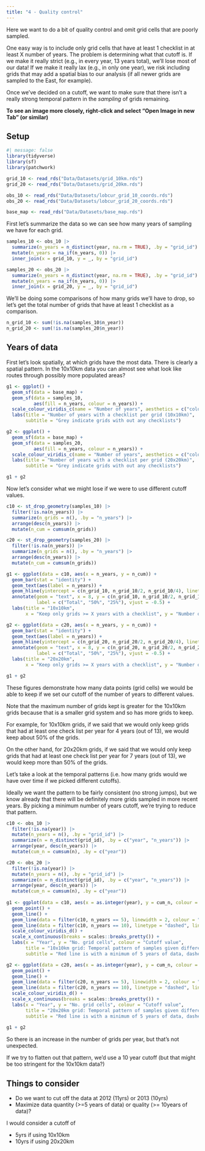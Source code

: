 ```yaml
---
title: "4 - Quality control"
---
```


Here we want to do a bit of quality control and omit grid cells that are poorly sampled. 

One easy way is to include only grid cells that have at least 1 checklist 
in at least X number of years. The problem is determining what that cutoff is.
If we make it really strict (e.g., in every year, 13 years total), we'll lose most of our data!
If we make it really lax (e.g., in only one year), we risk including grids that 
may add a spatial bias to our analysis (if all newer grids are sampled to the East, for example). 

Once we've decided on a cutoff, we want to make sure that there isn't a really 
strong temporal pattern in the *sampling* of grids remaining. 

**To see an image more closely, right-click and select "Open Image in new Tab" (or similar)**

## Setup

```r
#| message: false
library(tidyverse)
library(sf)
library(patchwork)

grid_10 <- read_rds("Data/Datasets/grid_10km.rds")
grid_20 <- read_rds("Data/Datasets/grid_20km.rds")

obs_10 <- read_rds("Data/Datasets/lobcur_grid_10_coords.rds")
obs_20 <- read_rds("Data/Datasets/lobcur_grid_20_coords.rds")

base_map <- read_rds("Data/Datasets/base_map.rds")
```

First let's summarize the data so we can see how many years of sampling we have
for each grid.

```r
samples_10 <- obs_10 |>
  summarize(n_years = n_distinct(year, na.rm = TRUE), .by = "grid_id") |>
  mutate(n_years = na_if(n_years, 0)) |>
  inner_join(x = grid_10, y = _, by = "grid_id")

samples_20 <- obs_20 |>
  summarize(n_years = n_distinct(year, na.rm = TRUE), .by = "grid_id") |>
  mutate(n_years = na_if(n_years, 0)) |>
  inner_join(x = grid_20, y = _, by = "grid_id")
```

We'll be doing some comparisons of how many grids we'll have to drop, so let's
get the total number of grids that have at least 1 checklist as a comparison.

```r
n_grid_10 <- sum(!is.na(samples_10$n_year))
n_grid_20 <- sum(!is.na(samples_20$n_year))
```


## Years of data

First let's look spatially, at which grids have the most data. 
There is clearly a spatial pattern. In the 10x10km data you can almost see what
look like routes through possibly more populated areas?

```r
g1 <- ggplot() +
  geom_sf(data = base_map) +
  geom_sf(data = samples_10, 
          aes(fill = n_years, colour = n_years)) +
  scale_colour_viridis_c(name = "Number of years", aesthetics = c("colour", "fill")) +
  labs(title = "Number of years with a checklist per grid (10x10km)", 
       subtitle = "Grey indicate grids with out any checklists")

g2 <- ggplot() +
  geom_sf(data = base_map) +
  geom_sf(data = samples_20, 
          aes(fill = n_years, colour = n_years)) + 
  scale_colour_viridis_c(name = "Number of years", aesthetics = c("colour", "fill")) +
  labs(title = "Number of years with a checklist per grid (20x20km)", 
       subtitle = "Grey indicate grids with out any checklists")

g1 + g2
```


Now let's consider what we might lose if we were to use different cutoff values. 

```r
c10 <- st_drop_geometry(samples_10) |>
  filter(!is.na(n_years)) |>
  summarize(n_grids = n(), .by = "n_years") |>
  arrange(desc(n_years)) |>
  mutate(n_cum = cumsum(n_grids))

c20 <- st_drop_geometry(samples_20) |>
  filter(!is.na(n_years)) |>
  summarize(n_grids = n(), .by = "n_years") |>
  arrange(desc(n_years)) |>
  mutate(n_cum = cumsum(n_grids))

g1 <- ggplot(data = c10, aes(x = n_years, y = n_cum)) +
  geom_bar(stat = "identity") +
  geom_text(aes(label = n_years)) +
  geom_hline(yintercept = c(n_grid_10, n_grid_10/2, n_grid_10/4), linetype = c("solid", "dotted", "dotted")) +
  annotate(geom = "text", x = 8, y = c(n_grid_10, n_grid_10/2, n_grid_10/4),
           label = c("Total", "50%", "25%"), vjust = -0.5) +
  labs(title = "10x10km",
       x = "Keep only grids >= X years with a checklist", y = "Number of grids kept")

g2 <- ggplot(data = c20, aes(x = n_years, y = n_cum)) +
  geom_bar(stat = "identity") +
  geom_text(aes(label = n_years)) +
  geom_hline(yintercept = c(n_grid_20, n_grid_20/2, n_grid_20/4), linetype = c("solid", "dotted", "dotted")) +
  annotate(geom = "text", x = 8, y = c(n_grid_20, n_grid_20/2, n_grid_20/4),
           label = c("Total", "50%", "25%"), vjust = -0.5) +
  labs(title = "20x20km",
       x = "Keep only grids >= X years with a checklist", y = "Number of grids kept")

g1 + g2
```

These figures demonstrate how many data points (grid cells) we would be able to keep if
we set our cutoff of the number of years to different values. 

Note that the maximum number of grids kept is greater for the 10x10km grids because
that is a smaller grid system and so has more grids to keep.

For example, for 10x10km grids, if we said that we would only keep grids that had
at least one check list per year for 4 years (out of 13), we would keep about 50%
of the grids. 

On the other hand, for 20x20km grids, if we said that we would only keep grids that had
at least one check list per year for 7 years (out of 13), we would keep more than 50%
of the grids. 

Let's take a look at the temporal patterns (i.e. how many grids would we have over time 
if we picked different cutoffs).

Ideally we want the pattern to be fairly consistent (no strong jumps), but
we know already that there will be definitely more grids sampled in more recent 
years. By picking a minimum number of years cutoff, we're trying to reduce that 
pattern. 

```r
c10 <- obs_10 |>
  filter(!is.na(year)) |>
  mutate(n_years = n(), .by = "grid_id") |>
  summarize(n = n_distinct(grid_id), .by = c("year", "n_years")) |>
  arrange(year, desc(n_years)) |>
  mutate(cum_n = cumsum(n), .by = c("year"))

c20 <- obs_20 |>
  filter(!is.na(year)) |>
  mutate(n_years = n(), .by = "grid_id") |>
  summarize(n = n_distinct(grid_id), .by = c("year", "n_years")) |>
  arrange(year, desc(n_years)) |>
  mutate(cum_n = cumsum(n), .by = c("year"))
  
g1 <- ggplot(data = c10, aes(x = as.integer(year), y = cum_n, colour = factor(n_years), group = factor(n_years))) +
  geom_point() +
  geom_line() +
  geom_line(data = filter(c10, n_years == 5), linewidth = 2, colour = "red") +
  geom_line(data = filter(c10, n_years == 10), linetype = "dashed", linewidth = 1, colour = "red") +
  scale_colour_viridis_d() +
  scale_x_continuous(breaks = scales::breaks_pretty()) +
  labs(x = "Year", y = "No. grid cells", colour = "Cutoff value",
       title = "10x10km grid: Temporal pattern of samples given different min number of year cutoffs", 
       subtitle = "Red line is with a minimum of 5 years of data, dashed red is 10")

g2 <- ggplot(data = c20, aes(x = as.integer(year), y = cum_n, colour = factor(n_years), group = factor(n_years))) +
  geom_point() +
  geom_line() +
  geom_line(data = filter(c20, n_years == 5), linewidth = 2, colour = "red") +
  geom_line(data = filter(c20, n_years == 10), linetype = "dashed", linewidth = 1, colour = "red") +
  scale_colour_viridis_d() +
  scale_x_continuous(breaks = scales::breaks_pretty()) +
  labs(x = "Year", y = "No. grid cells", colour = "Cutoff value",
       title = "20x20km grid: Temporal pattern of samples given different min number of year cutoffs", 
       subtitle = "Red line is with a minimum of 5 years of data, dashed red is 10")
  
g1 + g2
```

So there is an increase in the number of grids per year, but that's not unexpected.

If we try to flatten out that pattern, we'd use a 10 year cutoff
(but that might be too stringent for the 10x10km data?)


## Things to consider

- Do we want to cut off the data at 2012 (11yrs) or 2013 (10yrs)
- Maximize data quantity (>=5 years of data) or quality (>= 10years of data)?

I would consider a cutoff of 

- 5yrs if using 10x10km
- 10yrs if using 20x20km




